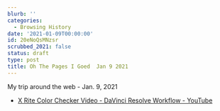```yaml
---
blurb: ''
categories:
  - Browsing History
date: '2021-01-09T00:00:00'
id: 20eNoQsMNzsr
scrubbed_2021: false
status: draft
type: post
title: Oh The Pages I Goed  Jan 9 2021
---
```


My trip around the web - Jan. 9, 2021

- [X Rite Color Checker Video - DaVinci Resolve Workflow - YouTube](https://www.youtube.com/watch?v=2W2sRPqZRCs)

